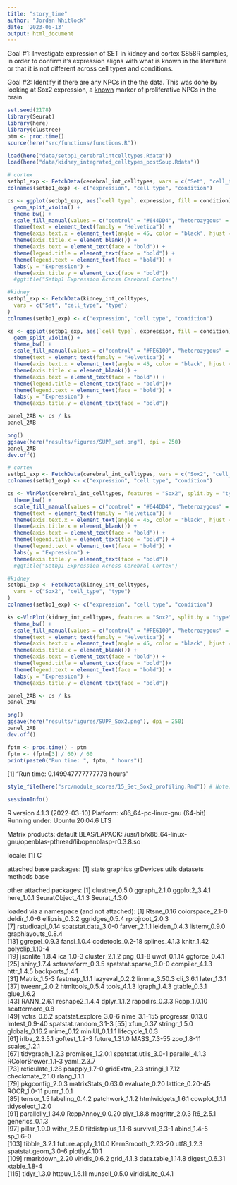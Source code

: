 ```yaml
---
title: "story_time"
author: "Jordan Whitlock"
date: '2023-06-13'
output: html_document
---
```


Goal #1: Investigate expression of SET in kidney and cortex S858R samples, in order to confirm it's expression aligns with what is known in the literature or that it is not different across cell types and conditions. 

Goal #2: Identify if there are any NPCs in the the data. This was done by looking at Sox2 expression, a [known](https://www.sanbio.nl/resources/blogs/blog-about-npcs-nscs) marker of proliferative NPCs in the brain. 

```r
set.seed(2178)
library(Seurat)
library(here)
library(clustree)
ptm <- proc.time()
source(here("src/functions/functions.R"))
```


```r
load(here("data/setbp1_cerebralintcelltypes.Rdata"))
load(here("data/kidney_integrated_celltypes_postSoup.Rdata"))
```

```r
# cortex
setbp1_exp <- FetchData(cerebral_int_celltypes, vars = c("Set", "cell_type", "type"))
colnames(setbp1_exp) <- c("expression", "cell type", "condition")

cs <- ggplot(setbp1_exp, aes(`cell type`, expression, fill = condition)) +
  geom_split_violin() +
  theme_bw() +
  scale_fill_manual(values = c("control" = "#644DD4", "heterozygous" = "#5F9EFD")) + 
  theme(text = element_text(family = "Helvetica")) +
  theme(axis.text.x = element_text(angle = 45, color = "black", hjust = 1)) + 
  theme(axis.title.x = element_blank()) + 
  theme(axis.text = element_text(face = "bold")) +
  theme(legend.title = element_text(face = "bold")) +
  theme(legend.text = element_text(face = "bold")) +
  labs(y = "Expression") +
  theme(axis.title.y = element_text(face = "bold"))
  #ggtitle("Setbp1 Expression Across Cerebral Cortex")

#kidney
setbp1_exp <- FetchData(kidney_int_celltypes,
  vars = c("Set", "cell_type", "type")
)
colnames(setbp1_exp) <- c("expression", "cell type", "condition")

ks <- ggplot(setbp1_exp, aes(`cell type`, expression, fill = condition)) +
  geom_split_violin() +
  theme_bw() +
  scale_fill_manual(values = c("control" = "#FE6100", "heterozygous" = "#FFB000")) + 
  theme(text = element_text(family = "Helvetica")) +
  theme(axis.text.x = element_text(angle = 45, color = "black", hjust = 1)) + 
  theme(axis.title.x = element_blank()) +
  theme(axis.text = element_text(face = "bold")) + 
  theme(legend.title = element_text(face = "bold"))+
  theme(legend.text = element_text(face = "bold")) +
  labs(y = "Expression") +
  theme(axis.title.y = element_text(face = "bold"))

panel_2AB <- cs / ks
panel_2AB

png()
ggsave(here("results/figures/SUPP_set.png"), dpi = 250)
panel_2AB
dev.off()
```

```r
# cortex
setbp1_exp <- FetchData(cerebral_int_celltypes, vars = c("Sox2", "cell_type", "type"))
colnames(setbp1_exp) <- c("expression", "cell type", "condition")

cs <- VlnPlot(cerebral_int_celltypes, features = "Sox2", split.by = "type", pt.size = 0) +
  theme_bw() +
  scale_fill_manual(values = c("control" = "#644DD4", "heterozygous" = "#5F9EFD")) + 
  theme(text = element_text(family = "Helvetica")) +
  theme(axis.text.x = element_text(angle = 45, color = "black", hjust = 1)) + 
  theme(axis.title.x = element_blank()) + 
  theme(axis.text = element_text(face = "bold")) +
  theme(legend.title = element_text(face = "bold")) +
  theme(legend.text = element_text(face = "bold")) +
  labs(y = "Expression") +
  theme(axis.title.y = element_text(face = "bold"))
  #ggtitle("Setbp1 Expression Across Cerebral Cortex")

#kidney
setbp1_exp <- FetchData(kidney_int_celltypes,
  vars = c("Sox2", "cell_type", "type")
)
colnames(setbp1_exp) <- c("expression", "cell type", "condition")

ks <-VlnPlot(kidney_int_celltypes, features = "Sox2", split.by = "type", pt.size = 0) +
  theme_bw() +
  scale_fill_manual(values = c("control" = "#FE6100", "heterozygous" = "#FFB000")) + 
  theme(text = element_text(family = "Helvetica")) +
  theme(axis.text.x = element_text(angle = 45, color = "black", hjust = 1)) + 
  theme(axis.title.x = element_blank()) +
  theme(axis.text = element_text(face = "bold")) + 
  theme(legend.title = element_text(face = "bold"))+
  theme(legend.text = element_text(face = "bold")) +
  labs(y = "Expression") +
  theme(axis.title.y = element_text(face = "bold"))

panel_2AB <- cs / ks
panel_2AB

png()
ggsave(here("results/figures/SUPP_Sox2.png"), dpi = 250)
panel_2AB
dev.off()
```

```r
fptm <- proc.time() - ptm
fptm <- (fptm[3] / 60) / 60
print(paste0("Run time: ", fptm, " hours"))
```
[1] "Run time: 0.149947777777778 hours"

```r
style_file(here("src/module_scores/15_Set_Sox2_profiling.Rmd")) # Note: lintr was run as well
```

```r
sessionInfo()
```
R version 4.1.3 (2022-03-10)
Platform: x86_64-pc-linux-gnu (64-bit)
Running under: Ubuntu 20.04.6 LTS

Matrix products: default
BLAS/LAPACK: /usr/lib/x86_64-linux-gnu/openblas-pthread/libopenblasp-r0.3.8.so

locale:
[1] C

attached base packages:
[1] stats     graphics  grDevices utils     datasets  methods   base     

other attached packages:
[1] clustree_0.5.0     ggraph_2.1.0       ggplot2_3.4.1      here_1.0.1         SeuratObject_4.1.3 Seurat_4.3.0      

loaded via a namespace (and not attached):
  [1] Rtsne_0.16             colorspace_2.1-0       deldir_1.0-6           ellipsis_0.3.2         ggridges_0.5.4         rprojroot_2.0.3       
  [7] rstudioapi_0.14        spatstat.data_3.0-0    farver_2.1.1           leiden_0.4.3           listenv_0.9.0          graphlayouts_0.8.4    
 [13] ggrepel_0.9.3          fansi_1.0.4            codetools_0.2-18       splines_4.1.3          knitr_1.42             polyclip_1.10-4       
 [19] jsonlite_1.8.4         ica_1.0-3              cluster_2.1.2          png_0.1-8              uwot_0.1.14            ggforce_0.4.1         
 [25] shiny_1.7.4            sctransform_0.3.5      spatstat.sparse_3.0-0  compiler_4.1.3         httr_1.4.5             backports_1.4.1       
 [31] Matrix_1.5-3           fastmap_1.1.1          lazyeval_0.2.2         limma_3.50.3           cli_3.6.1              later_1.3.1           
 [37] tweenr_2.0.2           htmltools_0.5.4        tools_4.1.3            igraph_1.4.3           gtable_0.3.1           glue_1.6.2            
 [43] RANN_2.6.1             reshape2_1.4.4         dplyr_1.1.2            rappdirs_0.3.3         Rcpp_1.0.10            scattermore_0.8       
 [49] vctrs_0.6.2            spatstat.explore_3.0-6 nlme_3.1-155           progressr_0.13.0       lmtest_0.9-40          spatstat.random_3.1-3 
 [55] xfun_0.37              stringr_1.5.0          globals_0.16.2         mime_0.12              miniUI_0.1.1.1         lifecycle_1.0.3       
 [61] irlba_2.3.5.1          goftest_1.2-3          future_1.31.0          MASS_7.3-55            zoo_1.8-11             scales_1.2.1          
 [67] tidygraph_1.2.3        promises_1.2.0.1       spatstat.utils_3.0-1   parallel_4.1.3         RColorBrewer_1.1-3     yaml_2.3.7            
 [73] reticulate_1.28        pbapply_1.7-0          gridExtra_2.3          stringi_1.7.12         checkmate_2.1.0        rlang_1.1.1           
 [79] pkgconfig_2.0.3        matrixStats_0.63.0     evaluate_0.20          lattice_0.20-45        ROCR_1.0-11            purrr_1.0.1           
 [85] tensor_1.5             labeling_0.4.2         patchwork_1.1.2        htmlwidgets_1.6.1      cowplot_1.1.1          tidyselect_1.2.0      
 [91] parallelly_1.34.0      RcppAnnoy_0.0.20       plyr_1.8.8             magrittr_2.0.3         R6_2.5.1               generics_0.1.3        
 [97] pillar_1.9.0           withr_2.5.0            fitdistrplus_1.1-8     survival_3.3-1         abind_1.4-5            sp_1.6-0              
[103] tibble_3.2.1           future.apply_1.10.0    KernSmooth_2.23-20     utf8_1.2.3             spatstat.geom_3.0-6    plotly_4.10.1         
[109] rmarkdown_2.20         viridis_0.6.2          grid_4.1.3             data.table_1.14.8      digest_0.6.31          xtable_1.8-4          
[115] tidyr_1.3.0            httpuv_1.6.11          munsell_0.5.0          viridisLite_0.4.1     